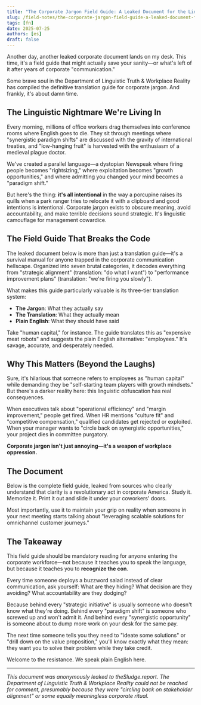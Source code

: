 ```yaml
---
title: "The Corporate Jargon Field Guide: A Leaked Document for the Linguistically Oppressed"
slug: /field-notes/the-corporate-jargon-field-guide-a-leaked-document-for-the-linguistically-oppressed
tags: [fn]
date: 2025-07-25
authors: [es]
draft: false
---
```



Another day, another leaked corporate document lands on my desk. This time, it's a field guide that might actually save your sanity—or what's left of it after years of corporate "communication."

Some brave soul in the Department of Linguistic Truth & Workplace Reality has compiled the definitive translation guide for corporate jargon. And frankly, it's about damn time.

<!-- truncate -->

## The Linguistic Nightmare We're Living In

Every morning, millions of office workers drag themselves into conference rooms where English goes to die. They sit through meetings where "synergistic paradigm shifts" are discussed with the gravity of international treaties, and "low-hanging fruit" is harvested with the enthusiasm of a medieval plague doctor.

We've created a parallel language—a dystopian Newspeak where firing people becomes "rightsizing," where exploitation becomes "growth opportunities," and where admitting you changed your mind becomes a "paradigm shift."

But here's the thing: **it's all intentional** in the way a porcupine raises its quills when a park ranger tries to relocate it with a clipboard and good intentions is intentional. Corporate jargon exists to obscure meaning, avoid accountability, and make terrible decisions sound strategic. It's linguistic camouflage for management cowardice.

## The Field Guide That Breaks the Code

The leaked document below is more than just a translation guide—it's a survival manual for anyone trapped in the corporate communication hellscape. Organized into seven brutal categories, it decodes everything from "strategic alignment" (translation: "do what I want") to "performance improvement plans" (translation: "we're firing you slowly").

What makes this guide particularly valuable is its three-tier translation system:

- **The Jargon**: What they actually say
- **The Translation**: What they actually mean
- **Plain English**: What they should have said

Take "human capital," for instance. The guide translates this as "expensive meat robots" and suggests the plain English alternative: "employees." It's savage, accurate, and desperately needed.

## Why This Matters (Beyond the Laughs)

Sure, it's hilarious that someone refers to employees as "human capital" while demanding they be "self-starting team players with growth mindsets." But there's a darker reality here: this linguistic obfuscation has real consequences.

When executives talk about "operational efficiency" and "margin improvement," people get fired. When HR mentions "culture fit" and "competitive compensation," qualified candidates get rejected or exploited. When your manager wants to "circle back on synergistic opportunities," your project dies in committee purgatory.

**Corporate jargon isn't just annoying—it's a weapon of workplace oppression.**

## The Document

Below is the complete field guide, leaked from sources who clearly understand that clarity is a revolutionary act in corporate America. Study it. Memorize it. Print it out and slide it under your coworkers' doors.

Most importantly, use it to maintain your grip on reality when someone in your next meeting starts talking about "leveraging scalable solutions for omnichannel customer journeys."

<PdfViewer pdfUrl="/pdf/corporate-jargon-field-guide.pdf" />

## The Takeaway

This field guide should be mandatory reading for anyone entering the corporate workforce—not because it teaches you to speak the language, but because it teaches you to **recognize the con**.

Every time someone deploys a buzzword salad instead of clear communication, ask yourself: What are they hiding? What decision are they avoiding? What accountability are they dodging?

Because behind every "strategic initiative" is usually someone who doesn't know what they're doing. Behind every "paradigm shift" is someone who screwed up and won't admit it. And behind every "synergistic opportunity" is someone about to dump more work on your desk for the same pay.

The next time someone tells you they need to "ideate some solutions" or "drill down on the value proposition," you'll know exactly what they mean: they want you to solve their problem while they take credit.

Welcome to the resistance. We speak plain English here.

---

_This document was anonymously leaked to theSludge.report. The Department of Linguistic Truth & Workplace Reality could not be reached for comment, presumably because they were "circling back on stakeholder alignment" or some equally meaningless corporate ritual._

